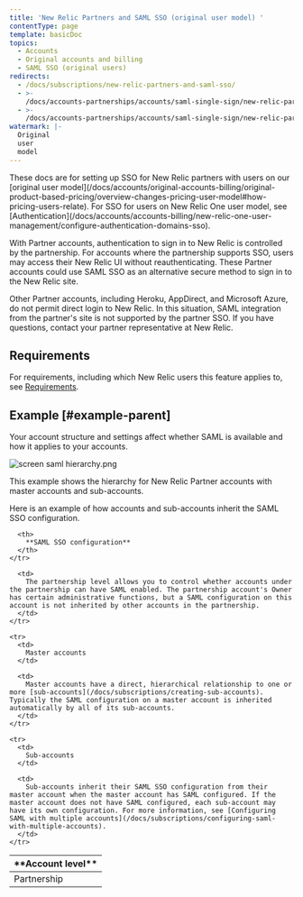 ```yaml
---
title: 'New Relic Partners and SAML SSO (original user model) '
contentType: page
template: basicDoc
topics:
  - Accounts
  - Original accounts and billing
  - SAML SSO (original users)
redirects:
  - /docs/subscriptions/new-relic-partners-and-saml-sso/
  - >-
    /docs/accounts-partnerships/accounts/saml-single-sign/new-relic-partners-and-saml-sso/
  - >-
    /docs/accounts-partnerships/accounts/saml-single-sign/new-relic-partners-saml-sso/
watermark: |-
  Original
  user
  model
---
```


<Callout variant="important">
  These docs are for setting up SSO for New Relic partners with users on our [original user model](/docs/accounts/original-accounts-billing/original-product-based-pricing/overview-changes-pricing-user-model#how-pricing-users-relate). For SSO for users on New Relic One user model, see [Authentication](/docs/accounts/accounts-billing/new-relic-one-user-management/configure-authentication-domains-sso).
</Callout>

With Partner accounts, authentication to sign in to New Relic is controlled by the partnership. For accounts where the partnership supports SSO, users may access their New Relic UI without reauthenticating. These Partner accounts could use SAML SSO as an alternative secure method to sign in to the New Relic site.

Other Partner accounts, including Heroku, AppDirect, and Microsoft Azure, do not permit direct login to New Relic. In this situation, SAML integration from the partner's site is not supported by the partner SSO. If you have questions, contact your partner representative at New Relic.

## Requirements

For requirements, including which New Relic users this feature applies to, see [Requirements](/docs/accounts/accounts/saml-single-sign/saml-service-providers#requirements).

## Example [#example-parent]

Your account structure and settings affect whether SAML is available and how it applies to your accounts.

![screen saml hierarchy.png](./images/screen-saml-heirarchy.png "screen saml hierarchy.png")

This example shows the hierarchy for New Relic Partner accounts with master accounts and sub-accounts.

Here is an example of how accounts and sub-accounts inherit the SAML SSO configuration.

<Table>
  <thead>
    <tr>
      <th style={{ width: "200px" }}>
        **Account level**
      </th>

      <th>
        **SAML SSO configuration**
      </th>
    </tr>
  </thead>

  <tbody>
    <tr>
      <td>
        Partnership
      </td>

      <td>
        The partnership level allows you to control whether accounts under the partnership can have SAML enabled. The partnership account's Owner has certain administrative functions, but a SAML configuration on this account is not inherited by other accounts in the partnership.
      </td>
    </tr>

    <tr>
      <td>
        Master accounts
      </td>

      <td>
        Master accounts have a direct, hierarchical relationship to one or more [sub-accounts](/docs/subscriptions/creating-sub-accounts). Typically the SAML configuration on a master account is inherited automatically by all of its sub-accounts.
      </td>
    </tr>

    <tr>
      <td>
        Sub-accounts
      </td>

      <td>
        Sub-accounts inherit their SAML SSO configuration from their master account when the master account has SAML configured. If the master account does not have SAML configured, each sub-account may have its own configuration. For more information, see [Configuring SAML with multiple accounts](/docs/subscriptions/configuring-saml-with-multiple-accounts).
      </td>
    </tr>
  </tbody>
</Table>

